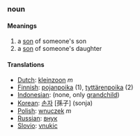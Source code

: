 ===noun===
====Meanings====
#a [[son]] of someone's son
#a [[son]] of someone's daughter
====Translations====
*[[Dutch]]: [[kleinzoon]] ''m''
*[[Finnish]]: [[pojanpoika]] (1), [[tyttärenpoika]] (2)
*[[Indonesian]]: (none, only [[grandchild]])
*[[Korean]]: [[손자]] [孫子] (sonja)
*[[Polish]]: [[wnuczek]] ''m''
*[[Russian]]: [[внук]]
*[[Slovio]]: [[vnukic]]